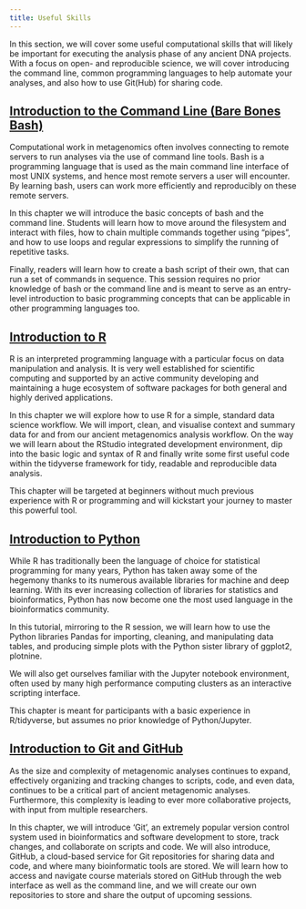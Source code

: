 ```yaml
---
title: Useful Skills
---
```


In this section, we will cover some useful computational skills that will likely be important for executing the analysis phase of any ancient DNA projects. With a focus on open- and reproducible science, we will cover introducing the command line, common programming languages to help automate your analyses, and also how to use Git(Hub) for sharing code.

## [Introduction to the Command Line (Bare Bones Bash)](bare-bones-bash.qmd)

Computational work in metagenomics often involves connecting to remote servers to run analyses via the use of command line tools. Bash is a programming language that is used as the main command line interface of most UNIX systems, and hence most remote servers a user will encounter. By learning bash, users can work more efficiently and reproducibly on these remote servers.

In this chapter we will introduce the basic concepts of bash and the command line. Students will learn how to move around the filesystem and interact with files, how to chain multiple commands together using "pipes", and how to use loops and regular expressions to simplify the running of repetitive tasks.

Finally, readers will learn how to create a bash script of their own, that can run a set of commands in sequence. This session requires no prior knowledge of bash or the command line and is meant to serve as an entry-level introduction to basic programming concepts that can be applicable in other programming languages too.

## [Introduction to R](r-tidyverse.qmd)

R is an interpreted programming language with a particular focus on data manipulation and analysis. It is very well established for scientific computing and supported by an active community developing and maintaining a huge ecosystem of software packages for both general and highly derived applications.

In this chapter we will explore how to use R for a simple, standard data science workflow. We will import, clean, and visualise context and summary data for and from our ancient metagenomics analysis workflow. On the way we will learn about the RStudio integrated development environment, dip into the basic logic and syntax of R and finally write some first useful code within the tidyverse framework for tidy, readable and reproducible data analysis.

This chapter will be targeted at beginners without much previous experience with R or programming and will kickstart your journey to master this powerful tool.

## [Introduction to Python](python-pandas.qmd)

While R has traditionally been the language of choice for statistical programming for many years, Python has taken away some of the hegemony thanks to its numerous available libraries for machine and deep learning. With its ever increasing collection of libraries for statistics and bioinformatics, Python has now become one the most used language in the bioinformatics community.

In this tutorial, mirroring to the R session, we will learn how to use the Python libraries Pandas for importing, cleaning, and manipulating data tables, and producing simple plots with the Python sister library of ggplot2, plotnine.

We will also get ourselves familiar with the Jupyter notebook environment, often used by many high performance computing clusters as an interactive scripting interface.

This chapter is meant for participants with a basic experience in R/tidyverse, but assumes no prior knowledge of Python/Jupyter.

## [Introduction to Git and GitHub](git-github.qmd)

As the size and complexity of metagenomic analyses continues to expand, effectively organizing and tracking changes to scripts, code, and even data, continues to be a critical part of ancient metagenomic analyses. Furthermore, this complexity is leading to ever more collaborative projects, with input from multiple researchers.

In this chapter, we will introduce 'Git', an extremely popular version control system used in bioinformatics and software development to store, track changes, and collaborate on scripts and code. We will also introduce, GitHub, a cloud-based service for Git repositories for sharing data and code, and where many bioinformatic tools are stored. We will learn how to access and navigate course materials stored on GitHub through the web interface as well as the command line, and we will create our own repositories to store and share the output of upcoming sessions.